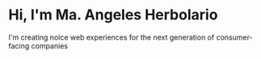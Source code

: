 # Hi, I'm Ma. Angeles Herbolario

I'm creating noice web experiences for the next generation of consumer-facing companies
